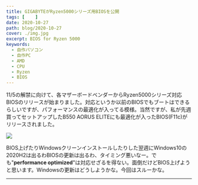 ```yaml
---
title: GIGABYTEがRyzen5000シリーズ用BIOSを公開
tags: [    ]
date: 2020-10-27
path: blog/2020-10-27
cover: ./img.jpg
excerpt: BIOS for Ryzen 5000
keywords:
  - 自作パソコン
  - 自作PC
  - AMD
  - CPU
  - Ryzen
  - BIOS
---
```


11/5の解禁に向けて、各マザーボードベンダーからRyzen5000シリーズ対応BIOSのリリースが始まりました。対応というか以前のBIOSでもブートはできるらしいですが、パフォーマンスの最適化が入ってる模様。当然ですが、私が先週買ってセットアップしたB550 AORUS ELITEにも最適化が入ったBIOS(F11c)がリリースされました。

![](./img1.png)

BIOS上げたりWindowsクリーンインストールしたりした翌週にWindows10の2020H2は出るわBIOSの更新は出るわ、タイミング悪いなー。でも"**performance optimized**"は対応せざるを得ない。面倒だけどBIOS上げようと思います。Windowsの更新はどうしようかな。今回はスルーかな。

---